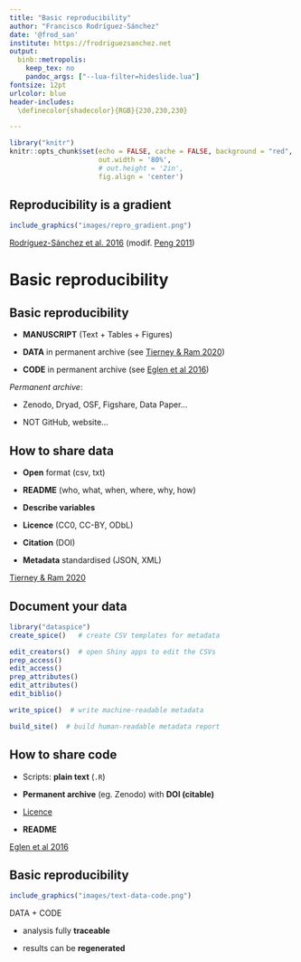 ```yaml
---
title: "Basic reproducibility"
author: "Francisco Rodríguez-Sánchez"
date: '@frod_san'
institute: https://frodriguezsanchez.net
output: 
  binb::metropolis:
    keep_tex: no
    pandoc_args: ["--lua-filter=hideslide.lua"]
fontsize: 12pt
urlcolor: blue
header-includes:
  \definecolor{shadecolor}{RGB}{230,230,230}

---
```


```r
library("knitr")
knitr::opts_chunk$set(echo = FALSE, cache = FALSE, background = "red",
                      out.width = '80%',
                      # out.height = '2in', 
                      fig.align = 'center')
```



## Reproducibility is a gradient

```r
include_graphics("images/repro_gradient.png")
```

\raggedright
\tiny [Rodríguez-Sánchez et al. 2016](https://www.revistaecosistemas.net/index.php/ecosistemas/article/view/1178) (modif. [Peng 2011](https://doi.org/10.1126/science.1213847))
\raggedleft


# Basic reproducibility

## Basic reproducibility

- **MANUSCRIPT** (Text + Tables + Figures)

- **DATA** in permanent archive (see [Tierney & Ram 2020](https://arxiv.org/abs/2002.11626))

- **CODE** in permanent archive (see [Eglen et al 2016](https://doi.org/10.1038/nn.4550))

\vspace{10mm}

\small

*Permanent archive*: 

- Zenodo, Dryad, OSF, Figshare, Data Paper...

- NOT GitHub, website...




## How to share data

- **Open** format (csv, txt)

- **README** (who, what, when, where, why, how)

- **Describe variables** 

- **Licence** (CC0, CC-BY, ODbL)

- **Citation** (DOI)

- **Metadata** standardised (JSON, XML)

\raggedright
\tiny [Tierney & Ram 2020](https://arxiv.org/abs/2002.11626)
\raggedleft



::: hide :::

## Document your data

```r
library("dataspice")
create_spice()   # create CSV templates for metadata

edit_creators()  # open Shiny apps to edit the CSVs
prep_access()
edit_access()
prep_attributes()
edit_attributes()
edit_biblio()

write_spice()  # write machine-readable metadata

build_site()  # build human-readable metadata report
```

:::


## How to share code

- Scripts: **plain text** (`.R`)

- **Permanent archive** (eg. Zenodo) with **DOI (citable)**

- [Licence](https://www.software.ac.uk/resources/guides/adopting-open-source-licence) 

- **README**

\raggedright
\tiny [Eglen et al 2016](https://doi.org/10.1038/nn.4550)
\raggedleft






## Basic reproducibility

```r
include_graphics("images/text-data-code.png")
```

DATA + CODE 

- analysis fully **traceable**

- results can be **regenerated**






